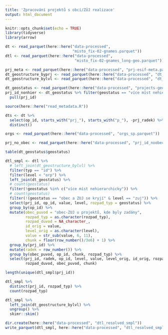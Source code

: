 ```yaml
---
title: 'Zpracování projektů s obcí/ZÚJ realizace'
output: html_document
---
```


```r
knitr::opts_chunk$set(echo = TRUE)
library(tidyverse)
library(arrow)
```


```r
dt <- read_parquet(here::here("data-processed", 
                              "misto_fix-02-gnames.parquet"))
dtl <- read_parquet(here::here("data-processed", 
                               "misto_fix-02-gnames_long-geo.parquet"))

prj_meta <- read_parquet(here::here("data-processed", "prj-esif-meta.parquet"))
dt_geostructure_byprj <- read_parquet(here::here("data-processed", "dt_geostructure_by-prj.parquet"))
dt_geostructure_bylvl <- read_parquet(here::here("data-processed", "dt_geostructure_by-lvl.parquet"))
```


```r
dt_geostatus <- read_parquet(here::here("data-processed", "projects-geo-check-groups.parquet"))
prj_id_nonhier <- dt_geostatus %>% filter(geostatus == "více míst nehierarchicky") %>% 
  pull(prj_id)
```

```r
source(here::here("read_metadata.R"))
```

```r
dts <- dt %>% 
  select(op_id, starts_with("prj_"), starts_with("p_"), -prj_radek) %>% 
  distinct()
```

```r
orgs <- read_parquet(here::here("data-processed", "orgs_sp.parquet"))
```

```r
prj_no_obec <- read_parquet(here::here("data-processed", "prj_id_noobec.parquet"))
```

```r
table(dt_geostatus$geostatus)
```


```r
dtl_smpl <- dtl %>% 
  # left_join(dt_geostructure_bylvl) %>%
  filter(typ == "id") %>% 
  filter(level < "orp") %>% 
  left_join(dt_geostatus) %>%
  # count(geostatus)
  filter(!geostatus %in% c("více míst nehierarchicky")) %>% 
  # count(geostatus)
  filter(!(geostatus == "obec a ZUJ se kryjí" & level == "zuj")) %>% 
  select(prj_id, op_id, value, level, rozpad_typ = geostatus) %>% 
  group_by(op_id) %>% 
  mutate(obec_puvod = "obec-ZUJ u projektů, kde byly zadány",
         rozpad_typ = as.character(rozpad_typ),
         rozpad_duvod = NA_character_,
         id_orig = value,
         level_orig = as.character(level),
         value = str_sub(value, 6, 11),
         chunk = floor(row_number()/3e6) + 1) %>% 
  group_by(prj_id) %>% 
  mutate(radek = row_number()) %>% 
  group_by(obec_puvod, op_id, chunk, rozpad_typ) %>% 
  select(prj_id, radek, op_id, level, value, level_orig, id_orig, rozpad_typ, 
         rozpad_duvod, obec_puvod, chunk)
```

```r
length(unique(dtl_smpl$prj_id))
```

```r
dtl_smpl %>% 
  distinct(prj_id, rozpad_typ) %>% 
  count(rozpad_typ)
```


```r
dtl_smpl %>%
  left_join(dt_geostructure_bylvl) %>% 
  ungroup() %>% 
  skimr::skim() 
```

```r
dir.create(here::here("data-processed", "dtl_resolved_smpl"))
write_parquet(dtl_smpl, here::here("data-processed", "dtl_resolved_smpl/all.parquet"))
```

